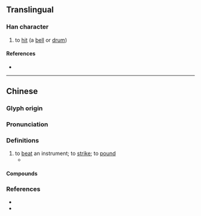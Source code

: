 {{character info}}
==Translingual==

===Han character===
{{Han char|rn=64|rad=手|as=11|sn=14|four=58081|canj=QHOO|ids=⿰扌從}}

# to [[hit]] (a [[bell]] or [[drum]])

====References====
* {{Han ref|kx=0449.160|dkj=12566|dj=0800.020|hdz=31947.150|uh=6450|ud=25680|bh=E1EC|bd=57836}}

----

==Chinese==
{{zh-forms|s=𪭢}}

===Glyph origin===
{{Han etym}}

===Pronunciation===
{{zh-pron
|m=chuāng
|c=cung1,coeng1
|mc=y
|oc=y
|cat=v
}}

===Definitions===
{{zh-hanzi}}

# to [[beat]] an instrument; to [[strike]]; to [[pound]]
#* {{zh-x|摐{chuāng}-金 伐-鼓 下 ^榆-關， 旌-旆 逶迤 ^碣石 間。|They marched to the '''beat''' of gong and drum through the Elm Pass.<br>They circled the Stone Tablet with a line of waving flags.|CL|ref={{w|Gao Shi}} ({{lang|zh|高適}}), 738, ''A Song of the Yan Country'' ({{lang|zh|《燕歌行》}}), translated by {{w|Witter Bynner}}.}}

====Compounds====
{{zh-der|摐摐}}

===References===
* {{R:twedu|B01407}}
* {{R:yue:Hanzi}}
